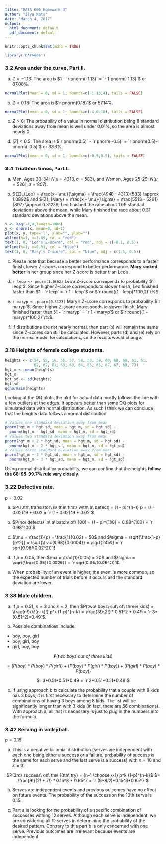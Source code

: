 ```yaml
---
title: "DATA 606 Homework 3"
author: "Ilya Kats"
date: "March 4, 2017"
output:
  html_document: default
  pdf_document: default
---
```


```r
knitr::opts_chunk$set(echo = TRUE)
```

```r
library('DATA606')
```

### 3.2 Area under the curve, Part II.

a. $Z > -1.13$:
The area is $1 - `r pnorm(-1.13)` = `r 1-pnorm(-1.13)`$ or $87.08\%$.

```r
normalPlot(mean = 0, sd = 1, bounds=c(-1.13,4), tails = FALSE)
```

b. $Z < 0.18$:
The area is $`r pnorm(0.18)`$ or $57.14\%$.

```r
normalPlot(mean = 0, sd = 1, bounds=c(-4,0.18), tails = FALSE)
```

c. $Z > 8$:
The probability of a value in normal distribution being 8 standard deviations away from mean is well under $0.01\%$, so the area is almost nearly $0$.

d. $|Z| < 0.5$:
The area is $`r pnorm(0.5)` - `r pnorm(-0.5)` = `r pnorm(0.5)-pnorm(-0.5)`$ or $38.3\%$.

```r
normalPlot(mean = 0, sd = 1, bounds=c(-0.5,0.5), tails = FALSE)
```

### 3.4 Triathlon times, Part I. 

a. Men, Ages 30-34: $N(\mu = 4313, \sigma = 583)$, and Women, Ages 25-29: $N(\mu = 5261, \sigma = 807)$.


b. ${Z}_{Leo} = \frac{x - \mu}{\sigma} = \frac{4948 - 4313}{583} \approx 1.0892$ and 
${Z}_{Mary} = \frac{x - \mu}{\sigma} = \frac{5513 - 5261}{807} \approx 0.3123$; 
Leo finished the race about 1.09 standad deviations above the mean, while Mary finished the race about 0.31 standard deviations above the mean. 

```r
x <- seq(-4,4,length=1000)
y <- dnorm(x, mean=0, sd=1)
plot(x, y, type='l', xlab="", ylab="")
abline(h=1, v=1.09, col = "red")
text(1, 0, "Leo's Z-score", col = "red", adj = c(-0.1, 0.5))
abline(h=1, v=0.31, col = "blue")
text(1, 0, "Mary's Z-score", col = "blue", adj = c(1.5, 0.5))
```

c. Please note that because a better performance corresponds to a faster finish, lower Z-scores correspond to better performance. **Mary ranked better** in her group since her Z-score is better than Leo's.


d. `r leop <- pnorm(1.0892)` Leo's Z-score corresponds to probability $`r leop`$. Since higher Z-score corresponds to slower finish, Leo finished faster than $1 - `r leop` = `r 1 - leop`$ or $`r round((1 - leop)*100,2)`\%$.


e. `r maryp <- pnorm(0.3123)` Mary's Z-score corresponds to probability $`r maryp`$. Since higher Z-score corresponds to slower finish, Mary finished faster than $1 - `r maryp` = `r 1 - maryp`$ or $`r round((1 - maryp)*100,2)`\%$.


f. If distributions are not nearly normal, then part (b) will remain the same since Z-scores can still be calculated. However, parts (d) and (e) rely on the normal model for calculations, so the results would change. 

### 3.18 Heights of female college students.

```r
heights <- c(54, 55, 56, 56, 57, 58, 58, 59, 60, 60, 60, 61, 61, 
             62, 62, 63, 63, 63, 64, 65, 65, 67, 67, 69, 73)
hgt_m <- mean(heights)
hgt_m
hgt_sd <- sd(heights)
hgt_sd
qqnormsim(heights)
```

Looking at the QQ plots, the plot for actual data mostly follows the line with a few outliers at the edges. It appears better than some QQ plots for simulated data with normal distribution. As such I think we can conclude that the heights data follows a normal distribution. 

```r
# Values one standard deviation away from mean
pnorm(hgt_m + hgt_sd, mean = hgt_m, sd = hgt_sd) - 
  pnorm(hgt_m - hgt_sd, mean = hgt_m, sd = hgt_sd)
# Values two standard deviation away from mean
pnorm(hgt_m + 2 * hgt_sd, mean = hgt_m, sd = hgt_sd) - 
  pnorm(hgt_m - 2 * hgt_sd, mean = hgt_m, sd = hgt_sd)
# Values three standard deviation away from mean
pnorm(hgt_m + 3 * hgt_sd, mean = hgt_m, sd = hgt_sd) - 
  pnorm(hgt_m - 3 * hgt_sd, mean = hgt_m, sd = hgt_sd)
```

Using normal distribution probability, we can confirm that the heights **follow the 68-95-99.7% rule very closely**.

### 3.22 Defective rate.

$p = 0.02$

a. $P(10th\ transistor\ is\ the\ first\ with\ a\ defect) = (1 - p)^{n-1} p =  (1 - 0.02)^9 * 0.02 = `r (1 - 0.02)^9 * 0.02`$ 


b. $P(no\ defects\ in\ a\ batch\ of\ 100) = (1 - p)^{100} = 0.98^{100} = `r 0.98^100`$


c. $\mu  = \frac{1}{p} = \frac{1}{0.02} = 50$ and $\sigma = \sqrt{\frac{1-p}{p^2}} = \sqrt{\frac{0.98}{0.0004}} = \sqrt{2450} = `r sqrt(0.98/(0.02^2))`$


d. If $p = 0.05$, then $\mu  = \frac{1}{0.05} = 20$ and $\sigma = \sqrt{\frac{0.95}{0.0025}} = `r sqrt(0.95/(0.05^2))`$.


e. When probability of an event is higher, the event is more common, so the expected number of trials before it occurs and the standard deviation are lower.

### 3.38 Male children.

a. If $p = 0.51$, $n = 3$ and $k = 2$, then $P(two\ boys\ out\ of\ three\ kids) = \frac{n!}{k!(n-k)!} p^k (1-p)^{n-k} = \frac{3!}{2!} * 0.51^2 * 0.49 = `r 3*(0.51^2)*0.49`$.


b. Possible combinations include:

* boy, boy, girl
* boy, girl, boy
* girl, boy, boy

<CENTER>
$P(two\ boys\ out\ of\ three\ kids)$

$=(P(boy)*P(boy)*P(girl))+(P(boy)*P(girl)*P(boy))+(P(girl)*P(boy)*P(boy))$

$=3*0.51*0.51*0.49 = `r 3*0.51*0.51*0.49`$
</CENTER>


c. If using approach b to calculate the probability that a couple with 8 kids has 3 boys, it is first necessary to determine the number of combinations of having 3 boys among 8 kids. The list will be significantly longer than with 3 kids (in fact, there are 56 combinations). With approach a, all that is necessary is just to plug in the numbers into the formula.

### 3.42 Serving in volleyball.

$p = 0.15$

a. This is a negative binomial distribution (serves are independent with each one being either a success or a failure, probability of success is the same for each serve and the last serve is a success) with $n=10$ and $k=3$.

<CENTER>
$P(3rd\ success\ on\ the\ 10th\ try) = {n-1 \choose k-1} p^k (1-p)^{n-k}$
$= \frac{9!}{2! * 7!} * 0.15^3 * 0.85^7 = `r (9*8/2)*0.15^3*0.85^7`$
</CENTER>


b. Serves are independent events and previous outcomes have no effect on future events. The probability of the success on the 10th serve is 0.15. 


c. Part a is looking for the probability of a specific combination of successes withing 10 serves. Although each serve is independent, we are considering all 10 serves in determining the probability of the desired pattern. Contrary to this part b is only concerned with one serve. Previous outcomes are irrelevant because events are independent. 
